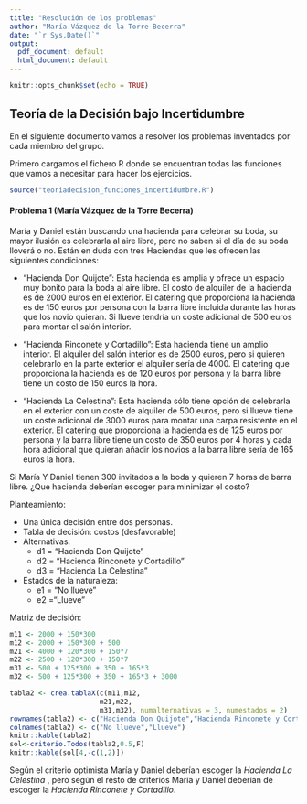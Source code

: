 ```yaml
---
title: "Resolución de los problemas"
author: "María Vázquez de la Torre Becerra"
date: "`r Sys.Date()`"
output:
  pdf_document: default
  html_document: default
---
```


```r
knitr::opts_chunk$set(echo = TRUE)
```

## Teoría de la Decisión bajo Incertidumbre

En el siguiente documento vamos a resolver los problemas inventados por cada miembro del grupo.

Primero cargamos el fichero R donde se encuentran todas las funciones que vamos a necesitar para hacer los ejercicios.

```r
source("teoriadecision_funciones_incertidumbre.R")
```


#### Problema 1 (María Vázquez de la Torre Becerra) \newline

María y Daniel están buscando una hacienda para celebrar su boda, su mayor ilusión es celebrarla al aire libre, pero no saben si el día de su boda lloverá o no. Están en duda con tres Haciendas que les ofrecen las siguientes condiciones:

-   "Hacienda Don Quijote": Esta hacienda es amplia y ofrece un espacio muy bonito para la boda al aire libre. El costo de alquiler de la hacienda es de 2000 euros en el exterior. El catering que proporciona la hacienda es de 150 euros por persona con la barra libre incluida durante las horas que los novio quieran. Si llueve tendría un coste adicional de 500 euros para montar el salón interior.

-   "Hacienda Rinconete y Cortadillo": Esta hacienda tiene un amplio interior. El alquiler del salón interior es de 2500 euros, pero si quieren celebrarlo en la parte exterior el alquiler sería de 4000. El catering que proporciona la hacienda es de 120 euros por persona y la barra libre tiene un costo de 150 euros la hora.

-   "Hacienda La Celestina": Esta hacienda sólo tiene opción de celebrarla en el exterior con un coste de alquiler de 500 euros, pero si llueve tiene un coste adicional de 3000 euros para montar una carpa resistente en el exterior. El catering que proporciona la hacienda es de 125 euros por persona y la barra libre tiene un costo de 350 euros por 4 horas y cada hora adicional que quieran añadir los novios a la barra libre sería de 165 euros la hora.

Si María Y Daniel tienen 300 invitados a la boda y quieren 7 horas de barra libre. ¿Que hacienda deberían escoger para minimizar el costo?

Planteamiento:

-   Una única decisión entre dos personas.
-   Tabla de decisión: costos (desfavorable)
-   Alternativas:
    -   d1 = "Hacienda Don Quijote"
    -   d2 = "Hacienda Rinconete y Cortadillo"
    -   d3 = "Hacienda La Celestina"
-   Estados de la naturaleza:
    -   e1 = "No llueve"
    -   e2 ="Llueve"

Matriz de decisión:

```r
m11 <- 2000 + 150*300
m12 <- 2000 + 150*300 + 500
m21 <- 4000 + 120*300 + 150*7
m22 <- 2500 + 120*300 + 150*7
m31 <- 500 + 125*300 + 350 + 165*3
m32 <- 500 + 125*300 + 350 + 165*3 + 3000

tabla2 <- crea.tablaX(c(m11,m12,
                      m21,m22,
                      m31,m32), numalternativas = 3, numestados = 2)
rownames(tabla2) <- c("Hacienda Don Quijote","Hacienda Rinconete y Cortadillo","Hacienda La Celestina")
colnames(tabla2) <- c("No llueve","Llueve")
knitr::kable(tabla2)
sol<-criterio.Todos(tabla2,0.5,F)
knitr::kable(sol[4,-c(1,2)])
```

Según el criterio optimista María y Daniel deberían escoger la *Hacienda La Celestina* , pero según el resto de criterios María y Daniel deberían de escoger la *Hacienda Rinconete y Cortadillo*.
